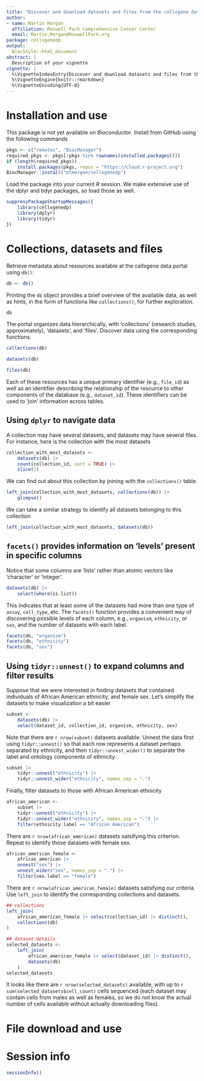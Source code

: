 ```yaml
---
title: "Discover and download datasets and files from the cellxgene data portal"
author:
- name: Martin Morgan
  affiliation: Roswell Park Comprehensive Cancer Center
  email: Martin.Morgan@RoswellPark.org
package: cellxgenedp
output:
  BiocStyle::html_document
abstract: |
  Description of your vignette
vignette: |
  %\VignetteIndexEntry{Discover and download datasets and files from the cellxgene data portal}
  %\VignetteEngine{knitr::rmarkdown}
  %\VignetteEncoding{UTF-8}
---
```


# Installation and use

This package is not yet available on _Bioconductor_. Install from
GitHub using the following commands

```r
pkgs <- c("remotes", "BiocManager")
required_pkgs <- pkgs[!pkgs %in% rownames(installed.packages())]
if (length(required_pkgs))
    install.packages(pkgs, repos = "https://cloud.r-project.org")
BiocManager::install("mtmorgan/cellxgenedp")
```

Load the package into your current _R_ session. We make extensive use
of the dplyr and tidyr packages, so load those as well.

```r
suppressPackageStartupMessages({
    library(cellxgenedp)
    library(dplyr)
    library(tidyr)
})
```

# Collections, datasets and files

Retrieve metadata about resources available at the cellxgene data
portal using `db()`:

```r
db <- db()
```

Printing the `db` object provides a brief overview of the available
data, as well as hints, in the form of functions like `collections()`,
for further exploration.

```r
db
```

The portal organizes data hierarchically, with 'collections'
(research studies, approximately), 'datasets', and 'files'. Discover
data using the corresponding functions.

```r
collections(db)

datasets(db)

files(db)
```

Each of these resources has a unique primary identifier (e.g.,
`file_id`) as well as an identifier describing the relationship of the
resource to other components of the database (e.g.,
`dataset_id`). These identifiers can be used to 'join' information
across tables.

## Using `dplyr` to navigate data

A collection may have several datasets, and datasets may have several
files. For instance, here is the collection with the most datasets

```r
collection_with_most_datasets <-
    datasets(db) |>
    count(collection_id, sort = TRUE) |>
    slice(1)
```

We can find out about this collection by joining with the
`collections()` table.

```r
left_join(collection_with_most_datasets, collections(db)) |>
    glimpse()
```

We can take a similar strategy to identify all datasets belonging to
this collection
```r
left_join(collection_with_most_datasets, datasets(db))
```

## `facets()` provides information on 'levels' present in specific columns

Notice that some columns are 'lists' rather than atomic vectors like
'character' or 'integer'.

```r
datasets(db) |>
    select(where(is.list))
```

This indicates that at least some of the datasets had more than one
type of `assay`, `cell_type`, etc. The `facets()` function provides a
convenient way of discovering possible levels of each column, e.g.,
`organism`, `ethnicity`, or `sex`, and the number of datasets with
each label.

```r
facets(db, "organism")
facets(db, "ethnicity")
facets(db, "sex")
```

## Using `tidyr::unnest()` to expand columns and filter results

Suppose that we were interested in finding datasets that contained
individuals of African American ethnicity, and female sex. Let's
simplify the datasets to make visualization a bit easier

```r
subset <-
    datasets(db) |>
    select(dataset_id, collection_id, organism, ethnicity, sex)
```

Note that there are `r nrow(subset)` datasets available. Unnest the
data first using `tidyr::unnest()` so that each row represents a
dataset perhaps separated by ethnicity, and then
`tidyr::unnest_wider()` to separate the label and ontology components
of ethnicity.

```r
subset |>
    tidyr::unnest("ethnicity") |>
    tidyr::unnest_wider("ethnicity", names_sep = ".")
```

Finally, filter datasets to those with African American ethnicity

```r
african_american <-
    subset |>
    tidyr::unnest("ethnicity") |>
    tidyr::unnest_wider("ethnicity", names_sep = ".") |>
    filter(ethnicity.label == "African American")
```

There are `r nrow(african_american)` datasets satsifying this
criterion. Repeat to identify those datasets with female sex.

```r
african_american_female <-
    african_american |>
    unnest("sex") |>
    unnest_wider("sex", names_sep = ".") |>
    filter(sex.label == "female")
```

There are `r nrow(african_american_female)` datasets satisfying our
criteria. Use `left_join` to identify the corresponding collections
and datasets.

```r
## collections
left_join(
    african_american_female |> select(collection_id) |> distinct(),
    collections(db)
)

## dataset details
selected_datasets <-
    left_join(
        african_american_female |> select(dataset_id) |> distinct(),
        datasets(db)
    )
selected_datasets
```

It looks like there are `r nrow(selected_datasets)` available, with up
to `r sum(selected_datasets$cell_count)` cells sequenced (each dataset
may contain cells from males as well as females, so we do not know the
actual number of cells available without actually downloading files).

# File download and use

# Session info {.unnumbered}

```r
sessionInfo()
```
